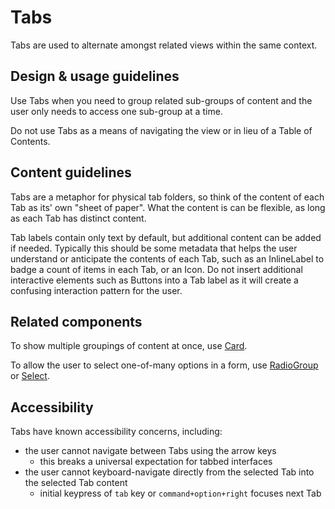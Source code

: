 
<Meta title="Components/Navigation/Tabs" />

# Tabs

Tabs are used to alternate amongst related views within the same context.

## Design & usage guidelines

Use Tabs when you need to group related sub-groups of content and the user only
needs to access one sub-group at a time.

Do not use Tabs as a means of navigating the view or in lieu of a Table of
Contents.

## Content guidelines

Tabs are a metaphor for physical tab folders, so think of the content of each
Tab as its' own "sheet of paper". What the content is can be flexible, as long
as each Tab has distinct content.

Tab labels contain only text by default, but additional content can be added if
needed. Typically this should be some metadata that helps the user understand or
anticipate the contents of each Tab, such as an InlineLabel to badge a count of
items in each Tab, or an Icon. Do not insert additional interactive elements
such as Buttons into a Tab label as it will create a confusing interaction
pattern for the user.

## Related components

To show multiple groupings of content at once, use [Card](/components/Card).

To allow the user to select one-of-many options in a form, use
[RadioGroup](/components/RadioGroup) or [Select](/components/Select).

## Accessibility

Tabs have known accessibility concerns, including:

- the user cannot navigate between Tabs using the arrow keys
  - this breaks a universal expectation for tabbed interfaces
- the user cannot keyboard-navigate directly from the selected Tab into the
  selected Tab content
  - initial keypress of `tab` key or `command+option+right` focuses next Tab

